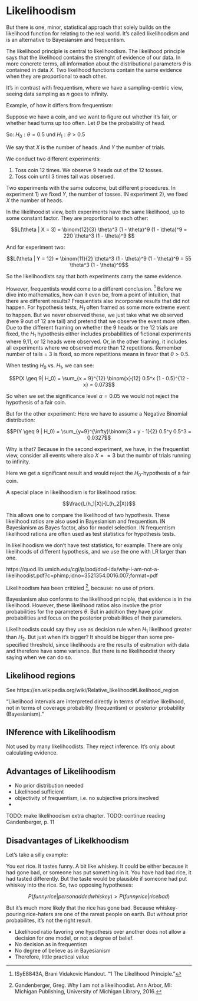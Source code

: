# Likelihoodism

But there is one, minor, statistical approach that solely builds on the likelihood function for relating to the real world.
It's called likelihoodism and is an alternative to Bayesiansim and frequentism.

The likelihood principle is central to likelihoodism.
The likelihood principle says that the likelihood contains the strenght of evidence of our data.
In more concrete terms, all information about the distributional parameters $\theta$ is contained in data $X$.
Two likelihood functions contain the same evidence when they are proportional to each other.

It's in contrast with frequentism, where we have a sampling-centric view, seeing data sampling as $n$ goes to infinity.

Example, of how it differs from frequentism:

Suppose we have a coin, and we want to figure out whether it's fair, or whether head turns up too often.
Let $\theta$ be the probability of head.

So: $H_0: \theta = 0.5$ und $H_1: \theta > 0.5$

We say that $X$ is the number of heads.
And $Y$ the number of trials.

We conduct two different experiments:

1. Toss coin 12 times. We observe 9 heads out of the 12 tosses.
1. Toss coin until 3 times tail was observed. 

Two experiments with the same outcome, but different procedures.
In experiment 1) we fixed $Y$, the number of tosses.
IN experiment 2), we fixed $X$ the number of heads.

In the likelihoodist view, both experiments have the same likelihood, up to some constant factor.
They are proportional to each other:

$$L(\theta | X = 3) = \binom{12}{3} \theta^3 (1 - \theta)^9 (1 - \theta)^9 = 220 \theta^3 (1 - \theta)^9 $$

And for experiment two:

<!-- the 2 out of 11 results from the fact that the last toss must be a head -->
$$L(\theta | Y = 12) = \binom{11}{2} \theta^3 (1 - \theta)^9 (1 - \theta)^9 = 55 \theta^3 (1 - \theta)^9$$

<!-- The Likelihood Principle: https://www2.isye.gatech.edu/isyebayes/bank/handout2.pdf -->
So the likelihoodists say that both experiments carry the same evidence.

However, frequentists would come to a different conclusion. [^vidakovic9999]
Before we dive into mathematics, how can it even be, from a point of intuition, that there are different results?
Frequentists also incorporate results that did not happen.
For hypothesis tests, $H_1$ often framed as some more extreme event to happen.
But we never observed these, we just take what we observed (here 9 out of 12 are tail) and pretend that we observe the event more often.
Due to the different framing on whether the 9 heads or the 12 trials are fixed, the $H_1$ hypothesis either includes probabilities of fictional experiments where 9,11, or 12 heads were observed.
Or, in the other framing, it includes all experiments where we observed more than 12 repetitions.
Remember number of tails = 3 is fixed, so more repetitions means in favor that $\theta > 0.5$.

When testing $H_0$ vs. $H_1$, we can see:

$$P(X \geq 9| H_0) = \sum_{x = 9}^{12} \binom{x}{12} 0.5^x (1 - 0.5)^{12 - x} = 0.073$$

So when we set the significance level $\alpha = 0.05$ we would not reject the hypothesis of a fair coin.

But for the other experiment:
Here we have to assume a Negative Binomial distribution:

$$P(Y \geq 9 | H_0) = \sum_{y=9}^{\infty}\binom{3 + y - 1}{2} 0.5^y 0.5^3 = 0.0327$$

Why is that?
Because in the second experiment, we have, in the frequentist view, consider all events where also $X==3$ but the numbr of trials running to infinity.


Here we get a significant result and would reject the $H_0$-hypothesis of a fair coin.


A special place in likelihoodism is for likelihood ratios:

$$\frac{L(h_1|X)}{L(h_2|X)}$$

This allows one to compare the likelihood of two hypothesis.
These likelihood ratios are also used in Bayesianism and frequentism.
IN Bayesianism as Bayes factor, also for model selection.
IN frequentism likelihood rations are often used as test statistics for hypothesis tests.

In likelihoodism we don't have test statistics, for example.
There are only likelihoods of different hypothesis, and we use the one with LR larger than one.

https://quod.lib.umich.edu/cgi/p/pod/dod-idx/why-i-am-not-a-likelihoodist.pdf?c=phimp;idno=3521354.0016.007;format=pdf

Likelihoodism has been critizied [^gandenberger2016], because: no use of priors.

Bayesianism also conforms to the likelihood principle, that evidence is in the likelihood.
However, these likelihood ratios also involve the prior probabilities for the parameters $\theta$.
But in addition they have prior probabilities and focus on the posterior probabilities of their parameters.


Likelihoodists could say they use as decision rule when $H_1$ likelihood greater than $H_2$.
But just when it's bigger?
It should be bigger than some pre-specified threshold, since likelihoods are the results of esitmation with data and therefore have some variance.
But there is no likelihoodist theory saying when we can do so.


## Likelihood regions

See https://en.wikipedia.org/wiki/Relative_likelihood#Likelihood_region

"Likelihood intervals are interpreted directly in terms of relative likelihood, not in terms of coverage probability (frequentism) or posterior probability (Bayesianism). "

## INference with Likelihoodism

Not used by many likelihoodists.
They reject inference.
It's only about calculating evidence.

## Advantages of Likelihoodism

* No prior distribution needed
* Likelihood sufficient
* objectivity of frequentism, i.e. no subjective priors involved
* 

TODO: make likelihoodism extra chapter.
TODO: continue reading Gandenberger, p. 11

## Disadvantages of Likelkhoodism

Let's take a silly example:

You eat rice.
It tastes funny. A bit like whiskey.
It could be either because it had gone bad, or someone has put something in it.
You have had bad rice, it had tasted differently.
But the taste would be plausible if someone had put whiskey into the rice.
So, two opposing hypotheses:

$$P(funny rice | person added whiskey) > P(funny rice|rice bad)$$

But it's much more likely that the rice has gone bad.
Because whiskey-pouring rice-haters are one of the rarest people on earth.
But without prior probabilites, it's not the right result.

* Likelihood ratio favoring one hypothesis over another does not allow a decision for one model, or not a degree of belief.
* No decision as in frequentism
* No degree of believe as in Bayesianism
* Therefore, little practical value

[^vidakovic9999]: ISyE8843A, Brani Vidakovic Handout. "1 The Likelihood Principle."

[^gandenberger2016]: Gandenberger, Greg. Why I am not a likelihoodist. Ann Arbor, MI: Michigan Publishing, University of Michigan Library, 2016.

